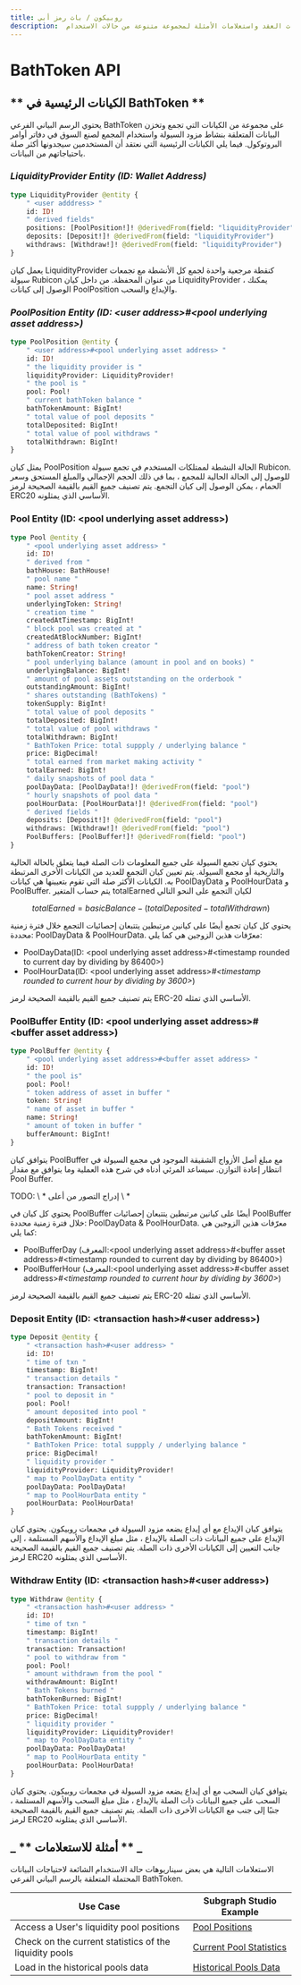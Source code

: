 ```yaml
---
title: روبيكون / باث رمز أبي
description:  نظرة عامة على الكيانات الرئيسية للرسم البياني الفرعي لرمز باث ومعالجات أحداث العقد واستعلامات الأمثلة لمجموعة متنوعة من حالات الاستخدام.
---
```


# BathToken API

## ** الكيانات الرئيسية في BathToken **

يحتوي الرسم البياني الفرعي BathToken على مجموعة من الكيانات التي تجمع وتخزن البيانات المتعلقة بنشاط مزود السيولة واستخدام المجمع لصنع السوق في دفاتر أوامر البروتوكول. فيما يلي الكيانات الرئيسية التي نعتقد أن المستخدمين سيجدونها أكثر صلة باحتياجاتهم من البيانات.

### _**LiquidityProvider Entity (ID: Wallet Address)**_

```graphql
type LiquidityProvider @entity { 
    " <user adddress> "
    id: ID!
    " derived fields"
    positions: [PoolPosition!]! @derivedFrom(field: "liquidityProvider")
    deposits: [Deposit!]! @derivedFrom(field: "liquidityProvider")
    withdraws: [Withdraw!]! @derivedFrom(field: "liquidityProvider")
}
```

يعمل كيان LiquidityProvider كنقطة مرجعية واحدة لجمع كل الأنشطة مع تجمعات سيولة Rubicon من عنوان المحفظة. من داخل كيان LiquidityProvider ، يمكنك الوصول إلى كيانات PoolPosition والإيداع والسحب.

### _PoolPosition Entity (ID: \<user address>#\<pool underlying asset address>)_

```graphql
type PoolPosition @entity {
    " <user address>#<pool underlying asset address> "
    id: ID!
    " the liquidity provider is "
    liquidityProvider: LiquidityProvider!
    " the pool is "
    pool: Pool!
    " current bathToken balance "
    bathTokenAmount: BigInt!
    " total value of pool deposits "
    totalDeposited: BigInt!
    " total value of pool withdraws "
    totalWithdrawn: BigInt!
}
```

يمثل كيان PoolPosition الحالة النشطة لممتلكات المستخدم في تجمع سيولة Rubicon. للوصول إلى الحالة الحالية للمجمع ، بما في ذلك الحجم الإجمالي والمبلغ المستحق وسعر الحمام ، يمكن الوصول إلى كيان التجمع. يتم تصنيف جميع القيم بالقيمة الصحيحة لرمز ERC20 الأساسي الذي يمثلونه.

### Pool Entity (ID: \<pool underlying asset address>)

```graphql
type Pool @entity { 
    " <pool underlying asset address> " 
    id: ID! 
    " derived from "
    bathHouse: BathHouse!
    " pool name "
    name: String!
    " pool asset address "
    underlyingToken: String!
    " creation time "
    createdAtTimestamp: BigInt!
    " block pool was created at "
    createdAtBlockNumber: BigInt!
    " address of bath token creator "
    bathTokenCreator: String!
    " pool underlying balance (amount in pool and on books) "
    underlyingBalance: BigInt!
    " amount of pool assets outstanding on the orderbook "
    outstandingAmount: BigInt!
    " shares outstanding (BathTokens) "
    tokenSupply: BigInt!
    " total value of pool deposits "
    totalDeposited: BigInt!
    " total value of pool withdraws "
    totalWithdrawn: BigInt!
    " BathToken Price: total suppply / underlying balance "
    price: BigDecimal!
    " total earned from market making activity "
    totalEarned: BigInt!
    " daily snapshots of pool data "
    poolDayData: [PoolDayData!]! @derivedFrom(field: "pool")
    " hourly snapshots of pool data "
    poolHourData: [PoolHourData!]! @derivedFrom(field: "pool")
    " derived fields "
    deposits: [Deposit!]! @derivedFrom(field: "pool")
    withdraws: [Withdraw!]! @derivedFrom(field: "pool")
    PoolBuffers: [PoolBuffer!]! @derivedFrom(field: "pool")
}
```

يحتوي كيان تجمع السيولة على جميع المعلومات ذات الصلة فيما يتعلق بالحالة الحالية والتاريخية أو مجمع السيولة. يتم تعيين كيان التجمع للعديد من الكيانات الأخرى المرتبطة به. الكيانات الأكثر صلة التي تقوم بتعيينها هي كيانات PoolDayData و PoolHourData و PoolBuffer. يتم حساب المتغير totalEarned لكيان التجمع على النحو التالي

$$
totalEarned = basicBalance - (totalDeposited - totalWithdrawn)
$$

يحتوي كل كيان تجمع أيضًا على كيانين مرتبطين يتتبعان إحصائيات التجمع خلال فترة زمنية محددة: PoolDayData & PoolHourData. معرّفات هذين الزوجين هي كما يلي:

* PoolDayData(ID: \<pool underlying asset address>#\<timestamp rounded to current day by dividing by 86400>)
* PoolHourData(ID: \<pool underlying asset address>#_\<timestamp rounded to current hour by dividing by 3600>_)

يتم تصنيف جميع القيم بالقيمة الصحيحة لرمز ERC-20 الأساسي الذي تمثله.

### PoolBuffer Entity (ID: \<pool underlying asset address>#\<buffer asset address>)

```graphql
type PoolBuffer @entity {
    " <pool underlying asset address>#<buffer asset address> "
    id: ID!
    " the pool is"
    pool: Pool!
    " token address of asset in buffer "
    token: String!
    " name of asset in buffer "
    name: String!
    " amount of token in buffer "
    bufferAmount: BigInt!
}
```

يتوافق كيان PoolBuffer مع مبلغ أصل الأزواج الشقيقة الموجود في مجمع السيولة في انتظار إعادة التوازن. سيساعد المرئي أدناه في شرح هذه العملية وما يتوافق مع مقدار Pool Buffer.

TODO: \ * إدراج التصور من أعلى \ *

يحتوي كل كيان في PoolBuffer أيضًا على كيانين مرتبطين يتتبعان إحصائيات PoolBuffer خلال فترة زمنية محددة: PoolDayData & PoolHourData. معرّفات هذين الزوجين هي كما يلي:

* PoolBufferDay (المعرف:\<pool underlying asset address>#\<buffer asset address>#\<timestamp rounded to current day by dividing by 86400>)
* PoolBufferHour (المعرف:\<pool underlying asset address>#\<buffer asset address>#_\<timestamp rounded to current hour by dividing by 3600>_)

يتم تصنيف جميع القيم بالقيمة الصحيحة لرمز ERC-20 الأساسي الذي تمثله.

### Deposit Entity (ID: \<transaction hash>#\<user address>)

```graphql
type Deposit @entity {
    " <transaction hash>#<user address> "
    id: ID!
    " time of txn "
    timestamp: BigInt!
    " transaction details "
    transaction: Transaction!
    " pool to deposit in "
    pool: Pool!
    " amount deposited into pool "
    depositAmount: BigInt!
    " Bath Tokens received "
    bathTokenAmount: BigInt! 
    " BathToken Price: total suppply / underlying balance "
    price: BigDecimal!
    " liquidity provider "
    liquidityProvider: LiquidityProvider!
    " map to PoolDayData entity "
    poolDayData: PoolDayData!
    " map to PoolHourData entity "
    poolHourData: PoolHourData!
} 
```

يتوافق كيان الإيداع مع أي إيداع يضعه مزود السيولة في مجمعات روبيكون. يحتوي كيان الإيداع على جميع البيانات ذات الصلة بالإيداع ، مثل مبلغ الإيداع والأسهم المستلمة ، إلى جانب التعيين إلى الكيانات الأخرى ذات الصلة. يتم تصنيف جميع القيم بالقيمة الصحيحة لرمز ERC20 الأساسي الذي يمثلونه.

### Withdraw Entity (ID: \<transaction hash>#\<user address>)

```graphql
type Withdraw @entity {
    " <transaction hash>#<user address> "
    id: ID!
    " time of txn "
    timestamp: BigInt!
    " transaction details "
    transaction: Transaction!
    " pool to withdraw from "
    pool: Pool!
    " amount withdrawn from the pool "
    withdrawAmount: BigInt!
    " Bath Tokens burned "
    bathTokenBurned: BigInt! 
    " BathToken Price: total suppply / underlying balance "
    price: BigDecimal!
    " liquidity provider "
    liquidityProvider: LiquidityProvider!
    " map to PoolDayData entity "
    poolDayData: PoolDayData!
    " map to PoolHourData entity "
    poolHourData: PoolHourData!
} 
```

يتوافق كيان السحب مع أي إيداع يضعه مزود السيولة في مجمعات روبيكون. يحتوي كيان السحب على جميع البيانات ذات الصلة بالإيداع ، مثل مبلغ السحب والأسهم المستلمة ، جنبًا إلى جنب مع الكيانات الأخرى ذات الصلة. يتم تصنيف جميع القيم بالقيمة الصحيحة لرمز ERC20 الأساسي الذي يمثلونه.

## _ ** أمثلة للاستعلامات ** _

الاستعلامات التالية هي بعض سيناريوهات حالة الاستخدام الشائعة لاحتياجات البيانات المحتملة المتعلقة بالرسم البياني الفرعي BathToken.

| Use Case                                               | Subgraph Studio Example                                                                                                                  |
| ------------------------------------------------------ | ---------------------------------------------------------------------------------------------------------------------------------------- |
| Access a User's liquidity pool positions               | [Pool Positions](https://thegraph.com/hosted-service/subgraph/denverbaumgartner/bathtoken?query=liquidityProviders)                      |
| Check on the current statistics of the liquidity pools | [Current Pool Statistics](https://thegraph.com/hosted-service/subgraph/denverbaumgartner/bathtoken?query=Pools)                          |
| Load in the historical pools data                      | [Historical Pools Data](https://thegraph.com/hosted-service/subgraph/denverbaumgartner/bathtoken?query=Pools%20Historical%20Performance) |